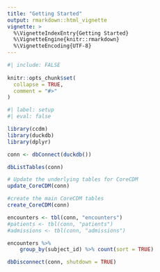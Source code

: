 ```yaml
---
title: "Getting Started"
output: rmarkdown::html_vignette
vignette: >
  %\VignetteIndexEntry{Getting Started}
  %\VignetteEngine{knitr::rmarkdown}
  %\VignetteEncoding{UTF-8}
---
```


```r
#| include: FALSE
 
knitr::opts_chunk$set(
  collapse = TRUE,
  comment = "#>"
)
```


```r
#| label: setup
#| eval: false

library(ccdm)
library(duckdb)
library(dplyr)

conn <- dbConnect(duckdb())

dbListTables(conn)

# Update the underlying tables for CoreCDM 
update_CoreCDM(conn) 

#create the main CoreCDM tables
create_CoreCDM(conn) 

encounters <- tbl(conn, "encounters")
#patients <- tbl(conn, "patients")
#admissions <- tbl(conn, "admissions")

encounters %>%
    group_by(subject_id) %>% count(sort = TRUE)

dbDisconnect(conn, shutdown = TRUE)

```

